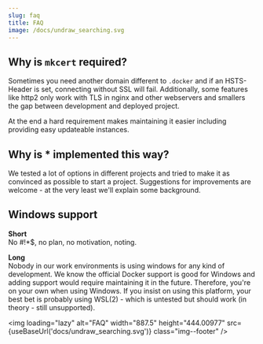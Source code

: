```yaml
---
slug: faq
title: FAQ
image: /docs/undraw_searching.svg
---
```


## Why is `mkcert` required?

Sometimes you need another domain different to `.docker` and if an HSTS-Header is set, connecting without SSL will fail.
Additionally, some features like http2 only work with TLS in nginx and other webservers and smallers the gap between development and deployed project.

At the end a hard requirement makes maintaining it easier including providing easy updateable instances.

## Why is * implemented this way?

We tested a lot of options in different projects and tried to make it as convinced as possible to start a project.
Suggestions for improvements are welcome - at the very least we'll explain some background.

## Windows support

**Short**<br />No \#!\*$, no plan, no motivation, noting.

**Long**<br />Nobody in our work environments is using windows for any kind of development.
We know the official Docker support is good for Windows and adding support would require maintaining it in the future.
Therefore, you're on your own when using Windows.
If you insist on using this platform, your best bet is probably using WSL(2) - which is untested but should work (in theory - still unsupported).

<img loading="lazy" alt="FAQ" width="887.5" height="444.00977" src={useBaseUrl('docs/undraw_searching.svg')} class="img--footer" />
